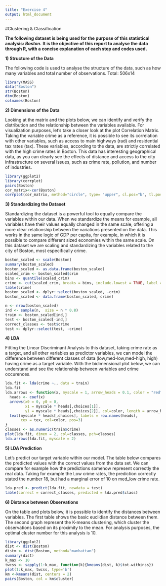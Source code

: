```yaml
---
title: "Exercise 4"
output: html_document
---
```


#Clustering & Classification

**The following dataset is being used for the purpose of this statistical analysis: *Boston*.**
**It is the objective of this report to analyse the data through R, with a concise explanation of each step and codes used.**

**1) Structure of the Data**

The following code is used to analyse the structure of the data, such as how many variables and total number of observations. Total: 506x14

```r
library(MASS)
data("Boston")
str(Boston)
dim(Boston)
colnames(Boston)

```
**2) Dimensions of the Data**

Looking at the matrix and the plots below, we can identify and verify the distribution and the relationship between the variables available. For visualization purposes, let's take a closer look at the plot Correlation Matrix. Taking the variable crime as a reference, it is possible to see its correlation with other variables, such as access to main highways (rad) and residential tax rates (tax). These variables, according to the data, are strictly correlated with the high crime rates in Boston. This data has interesting geographical data, as you can clearly see the effects of distance and access to the city infrastructure on several issues, such as crime rate, pollution, and number of industries. 

```r
library(ggplot2)
library(corrplot)
pairs(Boston)
cor_matrix<-cor(Boston) 
corrplot(cor_matrix, method="circle", type= "upper", cl.pos="b", tl.pos="d", tl.cex=0.6, mar = c(3,0,2,0), title= "Correlation Matrix")

```

**3) Standardizing the Dataset**

Standardizing the dataset is a powerful tool to equally compare the variables within our data. When we standardize the means for example, all variables have their values equally changed in the same scale, offering a more clear relationship between the variations presented on the data. This works in the same logic of GDP per capita, for example, in which it is possible to compare different sized economies within the same scale.
On this dataset we are scaling and standardizing the variables related to the city of Boston, most especifically crime. 

```r
boston_scaled <- scale(Boston)
summary(boston_scaled)
boston_scaled <- as.data.frame(boston_scaled)
scaled_crim <- boston_scaled$crim
bins <- quantile(scaled_crim)
crime <- cut(scaled_crim, breaks = bins, include.lowest = TRUE, label = c("low", "med_low", "med_high", "high"))
table(crime)
boston_scaled <- dplyr::select(boston_scaled, -crim)
boston_scaled <- data.frame(boston_scaled, crime)

n <- nrow(boston_scaled)
ind <- sample(n,  size = n * 0.8)
train <- boston_scaled[ind,]
test <- boston_scaled[-ind,]
correct_classes <- test$crime
test <- dplyr::select(test, -crime)
```

**4) LDA**

Fitting the Linear Discriminant Analysis to this dataset, taking crime rate as a target, and all other variables as predictor variables, we can model the difference between different classes of data (low,med-low,med-high, high) having crime as a target variable. With the bidimensional plot below, we can understand and see the relationship between variables and crime occurences.


```r
lda.fit <- lda(crime ~., data = train)
lda.fit
lda.arrows <- function(x, myscale = 1, arrow_heads = 0.1, color = "red", tex = 0.75, choices = c(1,2)){
  heads <- coef(x)
  arrows(x0 = 0, y0 = 0, 
         x1 = myscale * heads[,choices[1]], 
         y1 = myscale * heads[,choices[2]], col=color, length = arrow_heads)
  text(myscale * heads[,choices], labels = row.names(heads), 
       cex = tex, col=color, pos=3)
}
classes <- as.numeric(train$crime)
plot(lda.fit, dimen = 2, col=classes, pch=classes)
lda.arrows(lda.fit, myscale = 2)
```

**5) LDA Prediction**

Let's predict our target variable within our model. 
The table below compares the predicted values with the correct values from the data set. We can compare for example how the predictions somehow represent correctly the real data. Taking for example the Low crime rates, the prediction correctly stated the number 18, but had a marginal error of 10 on med_low crime rate.

```r
lda.pred <- predict(lda.fit, newdata = test)
table(correct = correct_classes, predicted = lda.pred$class)
```

**6) Distance between Observations**

On the table and plots below, it is possible to identify the distances between variables. The first table shows the basic euclidian distance between them. The second graph represent the K-means clustering, which cluster the observations based on its proximity to the mean. For analysis purposes, the optimal cluster number for this analysis is 10.

```r
library(ggplot2)
dist <- dist(Boston)
distm <- dist(Boston, method="manhattan")
summary(dist)
k_max <- 10
twcss <- sapply(1:k_max, function(k){kmeans(dist, k)$tot.withinss})
plot(1:k_max, twcss, type='b')
km <-kmeans(dist, centers = 2)
pairs(Boston, col = km$cluster)
```